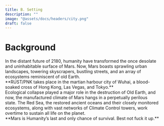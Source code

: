 ```yaml
---
title: B. Setting
description: ""
image: "@assets/docs/headers/city.png"
draft: false
---
```


# Background

<div class="text-justify">
In the distant future of 2180, humanity have transformed the once desolate and uninhabitable surface of Mars. 
Now, Mars boasts sprawling urban landscapes, towering skyscrapers, bustling streets, and an array of ecosystems reminiscent of old Earth.

</div>
<div class="text-center">
**RUST/PNK takes place in the martian harbour city of Wuhai, a blood-soaked cross of Hong Kong, Las Vegas, and Tokyo.**
</div>

<div class="text-justify">
Ecological collapse played a major role in the destruction of Old Earth, and now, the manufactured climate of Mars hangs in a perpetually perilous state. The Red Sea, the restored ancient oceans and their closely monitored ecosystems, along with vast networks of Climate Control towers, work overtime to sustain all life on the planet. 
</div>
<div class="text-center">
**Mars is Humanity’s last and only chance of survival. Best not fuck it up.**
</div>